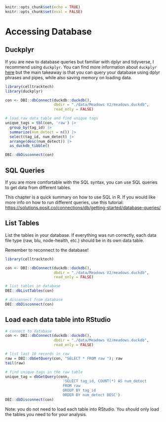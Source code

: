 
```r
knitr::opts_chunk$set(echo = TRUE)
knitr::opts_chunk$set(eval = FALSE)
```

# Accessing Database

## Duckplyr

If you are new to database queries but familiar with dplyr and tidyverse, I recommend using `duckplyr`. You can find more information about `duckplyr` [here](https://duckdb.org/2024/04/02/duckplyr.html) but the main takeaway is that you can query your database using dplyr phrases and pipes, while also saving memory on loading data.

```r
library(celltracktech)
library(duckplyr)

con <- DBI::dbConnect(duckdb::duckdb(), 
                      dbdir = "./data/Meadows V2/meadows.duckdb", 
                      read_only = FALSE)

# load raw data table and find unique tags
unique_tags = tbl(con, 'raw') |> 
  group_by(tag_id) |>
  summarize(num_detect = n()) |>
  select(tag_id, num_detect) |>
  arrange(desc(num_detect)) |>
  as_duckdb_tibble()

DBI::dbDisconnect(con)

```

## SQL Queries

If you are more comfortable with the SQL syntax, you can use SQL queries to get data from different tables.

This chapter is a quick summary on how to use SQL in R. If you would like more info on how to run different queries, use this tutorial: [https://solutions.posit.co/connections/db/getting-started/database-queries/](https://solutions.posit.co/connections/db/getting-started/database-queries/) 

## List Tables

List the tables in your database. If everything was run correctly, each data file type (raw, blu, node-health, etc.) should be in its own data table.

Remember to reconnect to the database!

```r
library(celltracktech)

con <- DBI::dbConnect(duckdb::duckdb(), 
                      dbdir = "./data/Meadows V2/meadows.duckdb", 
                      read_only = FALSE)

# list tables in database
DBI::dbListTables(con)

# disconnect from database
DBI::dbDisconnect(con)

```
## Load each data table into RStudio

```r
# connect to database
con <- DBI::dbConnect(duckdb::duckdb(), 
                      dbdir = "./data/Meadows V2/meadows.duckdb", 
                      read_only = FALSE)

# list last 10 records in raw
raw = DBI::dbGetQuery(con, "SELECT * FROM raw "); raw
tail(raw)

# find unique tags in the raw table
unique_tag = dbGetQuery(conn,
                          'SELECT tag_id, COUNT(*) AS num_detect
                          FROM raw
                          GROUP BY tag_id
                          ORDER BY num_detect DESC')
DBI::dbDisconnect(con)

```

Note: you do not need to load each table into RStudio. You should only load the tables you need to for your analysis.